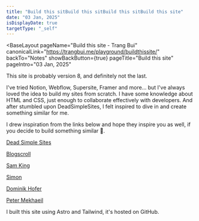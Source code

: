 ```yaml
---
title: "Build this sitBuild this sitBuild this sitBuild this site"
date: "03 Jan, 2025"
isDisplayDate: true
targetType: "_self"
---
```


<BaseLayout
    pageName="Build this site - Trang Bui"
    canonicalLink="https://trangbui.me/playground/buildthissite/"
    backTo="Notes"
    showBackButton={true}
    pageTitle="Build this site"
    pageIntro="03 Jan, 2025"
    
>
<div class="flex flex-col gap-6 typo-body">
	<div class="flex flex-col gap-pGap dark:text-dark-subtle">
	<p>This site is probably version 8, and definitely not the last.</p>
	<p>
		I've tried Notion, Webflow, Supersite, Framer and more... but I've
		always loved the idea to build my sites from scratch. I have some
		knowledge about HTML and CSS, just enough to collaborate effectively
		with developers. And after stumbled upon DeadSimpleSites, I felt
		inspired to dive in and create something similar for me.
	</p>
	<p>
		I drew inspiration from the links below and hope they inspire you as
		well, if you decide to build something similar 🚀.
	</p>
	</div>
	<div class="flex flex-col gap-2">
		<p>
			<a class="typo-link" target="_blank" href="https://deadsimplesites.com/"
				>Dead Simple Sites</a>
		</p>
		<p>
			<a class="typo-link" target="_blank" href="https://blogscroll.com/">Blogscroll</a>
		</p>
		<p>
			<a class="typo-link" target="_blank" href="https://samking.studio/">Sam King</a>
		</p>
		<p>
			<a class="typo-link" target="_blank" href="https://www.simonausterberry.co.uk/"
				>Simon</a>
		</p>
		<p>
			<a class="typo-link" target="_blank" href="https://dominikhofer.me/"
				>Dominik Hofer</a>
		</p>
		<p>
			<a class="typo-link" target="_blank" href="https://www.petermekhaeil.com/"
				>Peter Mekhaeil</a>
		</p>
	</div>
	<p class="dark:text-dark-subtle">
		I built this site using Astro and Tailwind, it's hosted on GitHub.
	</p>
</div>
</BaseLayout>